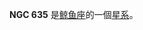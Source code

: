 {{NGCInfoBox|NGCID=NGC 635|發現者=法蘭斯·萊文沃思|發現日期=1886年-月-日|其他編號=MCG -4-5-2,IRAS01359-2310|曆元=J2000.0|赤經=1時38分17.9秒
|赤緯=-22°55'44"|星座=鲸鱼座|星體=星系|星等=14.5|表面亮度=12.8|藍等=15.3}}

'''NGC 635''' 是[[鲸鱼座|鲸鱼座]]的一個[[星系|星系]]。

{{NGCReference|635}}
{{Catalogs|NGC=635}}

{{Galaxy-stub}}